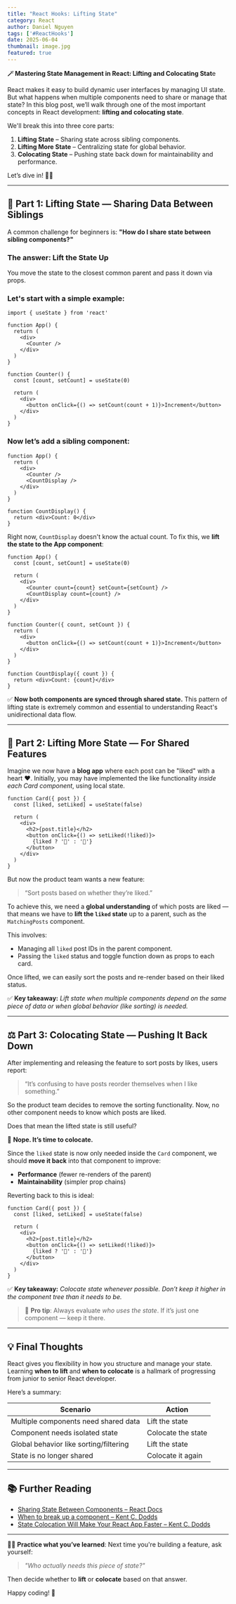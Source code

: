```yaml
---
title: "React Hooks: Lifting State"
category: React
author: Daniel Nguyen
tags: ['#ReactHooks']
date: 2025-06-04
thumbnail: image.jpg
featured: true
---
```


**🪄 Mastering State Management in React: Lifting and Colocating Stat**e

React makes it easy to build dynamic user interfaces by managing UI state. But what happens when multiple components need to share or manage that state? In this blog post, we’ll walk through one of the most important concepts in React development: **lifting and colocating state**.

We'll break this into three core parts:

1. **Lifting State** – Sharing state across sibling components.
2. **Lifting More State** – Centralizing state for global behavior.
3. **Colocating State** – Pushing state back down for maintainability and performance.

Let’s dive in! 🏊‍♂️

---

## 🎈 Part 1: Lifting State — Sharing Data Between Siblings

A common challenge for beginners is:
**"How do I share state between sibling components?"**

### The answer: **Lift the State Up**

You move the state to the closest common parent and pass it down via props.

### Let's start with a simple example:

```tsx
import { useState } from 'react'

function App() {
  return (
    <div>
      <Counter />
    </div>
  )
}

function Counter() {
  const [count, setCount] = useState(0)

  return (
    <div>
      <button onClick={() => setCount(count + 1)}>Increment</button>
    </div>
  )
}
```

### Now let’s add a sibling component:

```tsx
function App() {
  return (
    <div>
      <Counter />
      <CountDisplay />
    </div>
  )
}

function CountDisplay() {
  return <div>Count: 0</div>
}
```

Right now, `CountDisplay` doesn't know the actual count.
To fix this, we **lift the state to the App component**:

```tsx
function App() {
  const [count, setCount] = useState(0)

  return (
    <div>
      <Counter count={count} setCount={setCount} />
      <CountDisplay count={count} />
    </div>
  )
}

function Counter({ count, setCount }) {
  return (
    <div>
      <button onClick={() => setCount(count + 1)}>Increment</button>
    </div>
  )
}

function CountDisplay({ count }) {
  return <div>Count: {count}</div>
}
```

✅ **Now both components are synced through shared state.**
This pattern of lifting state is extremely common and essential to understanding React's unidirectional data flow.

---

## 🧠 Part 2: Lifting More State — For Shared Features

Imagine we now have a **blog app** where each post can be "liked" with a heart ❤️. Initially, you may have implemented the like functionality *inside each Card component*, using local state.

```tsx
function Card({ post }) {
  const [liked, setLiked] = useState(false)

  return (
    <div>
      <h2>{post.title}</h2>
      <button onClick={() => setLiked(!liked)}>
        {liked ? '💖' : '🖤'}
      </button>
    </div>
  )
}
```

But now the product team wants a new feature:

> “Sort posts based on whether they’re liked.”

To achieve this, we need a **global understanding** of which posts are liked — that means we have to **lift the `liked` state** up to a parent, such as the `MatchingPosts` component.

This involves:

* Managing all `liked` post IDs in the parent component.
* Passing the `liked` status and toggle function down as props to each card.

Once lifted, we can easily sort the posts and re-render based on their liked status.

✅ **Key takeaway:**
*Lift state when multiple components depend on the same piece of data or when global behavior (like sorting) is needed.*

---

## ⚖️ Part 3: Colocating State — Pushing It Back Down

After implementing and releasing the feature to sort posts by likes, users report:

> “It’s confusing to have posts reorder themselves when I like something.”

So the product team decides to remove the sorting functionality. Now, no other component needs to know which posts are liked.

Does that mean the lifted state is still useful?

🛑 **Nope. It’s time to colocate.**

Since the `liked` state is now only needed inside the `Card` component, we should **move it back** into that component to improve:

* **Performance** (fewer re-renders of the parent)
* **Maintainability** (simpler prop chains)

Reverting back to this is ideal:

```tsx
function Card({ post }) {
  const [liked, setLiked] = useState(false)

  return (
    <div>
      <h2>{post.title}</h2>
      <button onClick={() => setLiked(!liked)}>
        {liked ? '💖' : '🖤'}
      </button>
    </div>
  )
}
```

✅ **Key takeaway:**
*Colocate state whenever possible. Don’t keep it higher in the component tree than it needs to be.*

> 🧪 **Pro tip**: Always evaluate *who uses the state*. If it’s just one component — keep it there.

---

## 💡 Final Thoughts

React gives you flexibility in how you structure and manage your state. Learning **when to lift** and **when to colocate** is a hallmark of progressing from junior to senior React developer.

Here’s a summary:

| Scenario                               | Action             |
| -------------------------------------- | ------------------ |
| Multiple components need shared data   | Lift the state     |
| Component needs isolated state         | Colocate the state |
| Global behavior like sorting/filtering | Lift the state     |
| State is no longer shared              | Colocate it again  |

---

## 📚 Further Reading

* [Sharing State Between Components – React Docs](https://react.dev/learn/sharing-state-between-components)
* [When to break up a component – Kent C. Dodds](https://kentcdodds.com/blog/when-to-break-up-a-component-into-multiple-components)
* [State Colocation Will Make Your React App Faster – Kent C. Dodds](https://kentcdodds.com/blog/state-colocation-will-make-your-react-app-faster)

---

👨‍🏫 **Practice what you’ve learned**:
Next time you're building a feature, ask yourself:

> *"Who actually needs this piece of state?"*

Then decide whether to **lift** or **colocate** based on that answer.

Happy coding! 🚀

